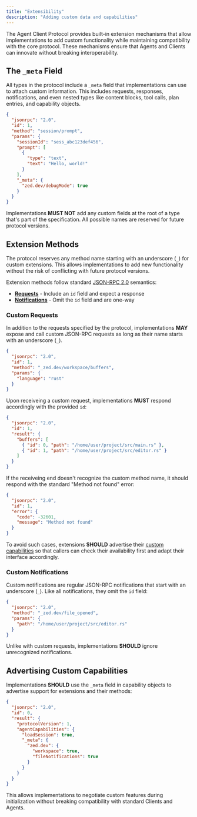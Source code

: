 ```yaml
---
title: "Extensibility"
description: "Adding custom data and capabilities"
---
```


The Agent Client Protocol provides built-in extension mechanisms that allow implementations to add custom functionality while maintaining compatibility with the core protocol. These mechanisms ensure that Agents and Clients can innovate without breaking interoperability.

## The `_meta` Field

All types in the protocol include a `_meta` field that implementations can use to attach custom information. This includes requests, responses, notifications, and even nested types like content blocks, tool calls, plan entries, and capability objects.

```json
{
  "jsonrpc": "2.0",
  "id": 1,
  "method": "session/prompt",
  "params": {
    "sessionId": "sess_abc123def456",
    "prompt": [
      {
        "type": "text",
        "text": "Hello, world!"
      }
    ],
    "_meta": {
      "zed.dev/debugMode": true
    }
  }
}
```

Implementations **MUST NOT** add any custom fields at the root of a type that's part of the specification. All possible names are reserved for future protocol versions.

## Extension Methods

The protocol reserves any method name starting with an underscore (`_`) for custom extensions. This allows implementations to add new functionality without the risk of conflicting with future protocol versions.

Extension methods follow standard [JSON-RPC 2.0](https://www.jsonrpc.org/specification) semantics:

- **[Requests](https://www.jsonrpc.org/specification#request_object)** - Include an `id` field and expect a response
- **[Notifications](https://www.jsonrpc.org/specification#notification)** - Omit the `id` field and are one-way

### Custom Requests

In addition to the requests specified by the protocol, implementations **MAY** expose and call custom JSON-RPC requests as long as their name starts with an underscore (`_`).

```json
{
  "jsonrpc": "2.0",
  "id": 1,
  "method": "_zed.dev/workspace/buffers",
  "params": {
    "language": "rust"
  }
}
```

Upon receiveing a custom request, implementations **MUST** respond accordingly with the provided `id`:

```json
{
  "jsonrpc": "2.0",
  "id": 1,
  "result": {
    "buffers": [
      { "id": 0, "path": "/home/user/project/src/main.rs" },
      { "id": 1, "path": "/home/user/project/src/editor.rs" }
    ]
  }
}
```

If the receiveing end doesn't recognize the custom method name, it should respond with the standard "Method not found" error:

```json
{
  "jsonrpc": "2.0",
  "id": 1,
  "error": {
    "code": -32601,
    "message": "Method not found"
  }
}
```

To avoid such cases, extensions **SHOULD** advertise their [custom capabilities](#advertising-custom-capabilities) so that callers can check their availability first and adapt their interface accordingly.

### Custom Notifications

Custom notifications are regular JSON-RPC notifications that start with an underscore (`_`). Like all notifications, they omit the `id` field:

```json
{
  "jsonrpc": "2.0",
  "method": "_zed.dev/file_opened",
  "params": {
    "path": "/home/user/project/src/editor.rs"
  }
}
```

Unlike with custom requests, implementations **SHOULD** ignore unrecognized notifications.

## Advertising Custom Capabilities

Implementations **SHOULD** use the `_meta` field in capability objects to advertise support for extensions and their methods:

```json
{
  "jsonrpc": "2.0",
  "id": 0,
  "result": {
    "protocolVersion": 1,
    "agentCapabilities": {
      "loadSession": true,
      "_meta": {
        "zed.dev": {
          "workspace": true,
          "fileNotifications": true
        }
      }
    }
  }
}
```

This allows implementations to negotiate custom features during initialization without breaking compatibility with standard Clients and Agents.
